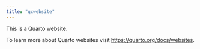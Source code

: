 ```yaml
---
title: "qcwebsite"
---
```


This is a Quarto website.

To learn more about Quarto websites visit <https://quarto.org/docs/websites>.
